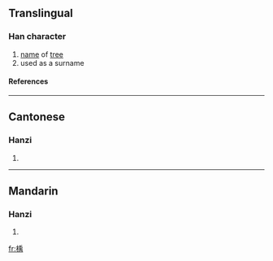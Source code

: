 ==Translingual==
===Han character===
{{Han char|rn=75|rad=木|as=09|sn=13|four=4292<sub>7</sub>|canj=木竹中月 (DHLB)}}
# [[name]] of [[tree]]
# used as a surname
====References====
{{Han ref|kx=0538.090|dkj=15091|dj=0925.230|hdz=21252.020|uh=6940|ud=26944|bh=DDE2|bd=56802}}

----
==Cantonese==
===Hanzi===
{{yue-hanzi|jyut=|y=geui2}}
# {{defn|Cantonese}}

----
==Mandarin==
===Hanzi===
{{cmn-hanzi|pin=[[yǔ]] (yu3)|wg=yü<sup>3</sup>}}
# {{defn|Mandarin}}

[[fr:楀]]